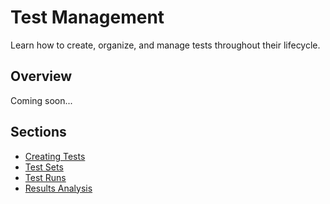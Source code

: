# Test Management

Learn how to create, organize, and manage tests throughout their lifecycle.

## Overview

Coming soon...

## Sections

- [Creating Tests](/docs/test-management/creating-tests)
- [Test Sets](/docs/test-management/test-sets)  
- [Test Runs](/docs/test-management/test-runs)
- [Results Analysis](/docs/test-management/results-analysis)
